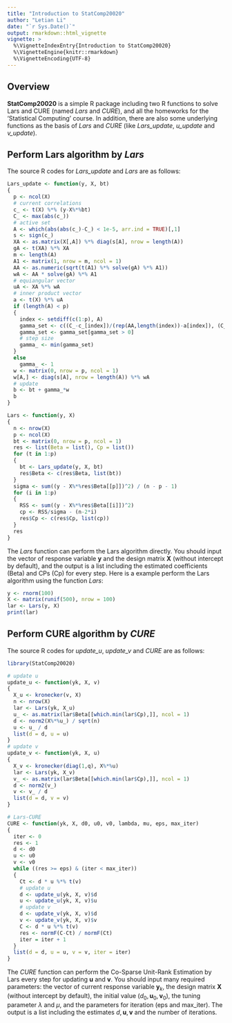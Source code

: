 ```yaml
---
title: "Introduction to StatComp20020"
author: "Letian Li"
date: "`r Sys.Date()`"
output: rmarkdown::html_vignette
vignette: >
  %\VignetteIndexEntry{Introduction to StatComp20020}
  %\VignetteEngine{knitr::rmarkdown}
  %\VignetteEncoding{UTF-8}
---
```


## Overview

__StatComp20020__ is a simple R package including two R functions to solve Lars and CURE (named _Lars_ and _CURE_), and all the homeworks for the 'Statistical Computing' course. In addition, there are also some underlying functions as the basis of _Lars_ and _CURE_ (like _Lars_update_, _u_update_ and _v_update_).

## Perform Lars algorithm by _Lars_

The source R codes for _Lars_update_ and _Lars_ are as follows:
```r
Lars_update <- function(y, X, bt)
{
  p <- ncol(X)
  # current correlations
  c_ <- t(X) %*% (y-X%*%bt)
  C_ <- max(abs(c_))
  # active set
  A <- which(abs(abs(c_)-C_) < 1e-5, arr.ind = TRUE)[,1]
  s <- sign(c_)
  XA <- as.matrix(X[,A]) %*% diag(s[A], nrow = length(A))
  gA <- t(XA) %*% XA
  m <- length(A)
  A1 <- matrix(1, nrow = m, ncol = 1)
  AA <- as.numeric(sqrt(t(A1) %*% solve(gA) %*% A1))
  wA <- AA * solve(gA) %*% A1
  # equiangular vector
  uA <- XA %*% wA
  # inner product vector
  a <- t(X) %*% uA
  if (length(A) < p)
  {
    index <- setdiff(c(1:p), A)
    gamma_set <- c((C_-c_[index])/(rep(AA,length(index))-a[index]), (C_+c_[index])/(rep(AA,length(index))+a[index]))
    gamma_set <- gamma_set[gamma_set > 0]
    # step size
    gamma_ <- min(gamma_set)
  }
  else
    gamma_ <- 1
  w <- matrix(0, nrow = p, ncol = 1)
  w[A,] <- diag(s[A], nrow = length(A)) %*% wA   
  # update
  b <- bt + gamma_*w
  b
}

Lars <- function(y, X)
{
  n <- nrow(X)
  p <- ncol(X)
  bt <- matrix(0, nrow = p, ncol = 1)
  res <- list(Beta = list(), Cp = list())
  for (t in 1:p)
  {
    bt <- Lars_update(y, X, bt)
    res$Beta <- c(res$Beta, list(bt))
  }
  sigma <- sum((y - X%*%res$Beta[[p]])^2) / (n - p - 1)
  for (i in 1:p)
  {
    RSS <- sum((y - X%*%res$Beta[[i]])^2)
    cp <- RSS/sigma - (n-2*i) 
    res$Cp <- c(res$Cp, list(cp))
  }
  res
}
```

The _Lars_ function can perform the Lars algorithm directly. You should input the vector of response variable $\mathbf y$ and the design matrix $\mathbf X$ (without intercept by default), and the output is a list including the estimated coefficients (Beta) and CPs (Cp) for every step. Here is a example perform the Lars algorithm using the function _Lars_:

```r
y <- rnorm(100)
X <- matrix(runif(500), nrow = 100)
lar <- Lars(y, X)
print(lar)
```

## Perform CURE algorithm by _CURE_

The source R codes for _update_u_, _update_v_ and _CURE_ are as follows:
```r
library(StatComp20020)

# update u
update_u <- function(yk, X, v)
{
  X_u <- kronecker(v, X)
  n <- nrow(X)
  lar <- Lars(yk, X_u)
  u_ <- as.matrix(lar$Beta[[which.min(lar$Cp),]], ncol = 1)
  d <- norm2(X%*%u_) / sqrt(n)
  u <- u_ / d
  list(d = d, u = u)
}
# update v
update_v <- function(yk, X, u)
{
  X_v <- kronecker(diag(1,q), X%*%u)
  lar <- Lars(yk, X_v)
  v_ <- as.matrix(lar$Beta[[which.min(lar$Cp),]], ncol = 1)
  d <- norm2(v_)
  v <- v_ / d
  list(d = d, v = v)
}

# Lars-CURE
CURE <- function(yk, X, d0, u0, v0, lambda, mu, eps, max_iter)
{
  iter <- 0
  res <- 1
  d <- d0
  u <- u0
  v <- v0
  while ((res >= eps) & (iter < max_iter))
  {
    Ct <- d * u %*% t(v)
    # update u
    d <- update_u(yk, X, v)$d
    u <- update_u(yk, X, v)$u
    # update v
    d <- update_v(yk, X, v)$d
    v <- update_v(yk, X, v)$v
    C <- d * u %*% t(v)
    res <- normF(C-Ct) / normF(Ct)
    iter = iter + 1
  }
  list(d = d, u = u, v = v, iter = iter)
}
```

The _CURE_ function can perform the Co-Sparse Unit-Rank Estimation by Lars every step for updating $\mathbf u$ and $\mathbf v$. You should input many required parameters: the vector of current response variable $\mathbf y_k$, the design matrix $\mathbf X$ (without intercept by default), the initial value ($d_0,\mathbf u_0,\mathbf v_0$), the tuning parameter $\lambda$ and $\mu$, and the parameters for iteration (eps and max_iter). The output is a list including the estimates $d,\mathbf u,\mathbf v$ and the number of iterations. 